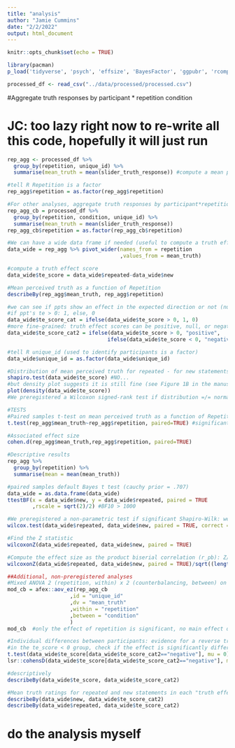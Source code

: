 ```yaml
---
title: "analysis"
author: "Jamie Cummins"
date: "2/2/2022"
output: html_document
---
```


```r

knitr::opts_chunk$set(echo = TRUE)

```


```r

library(pacman)
p_load('tidyverse', 'psych', 'effsize', 'BayesFactor', 'ggpubr', 'rcompanion') 

processed_df <- read_csv("../data/processed/processed.csv")

```


#Aggregate truth responses by participant * repetition condition

# JC: too lazy right now to re-write all this code, hopefully it will just run

```r

rep_agg <- processed_df %>% 
  group_by(repetition, unique_id) %>% 
  summarise(mean_truth = mean(slider_truth_response)) #compute a mean perceived truth value for repeated and new statements for each participant

#tell R Repetition is a factor
rep_agg$repetition = as.factor(rep_agg$repetition)

#For other analyses, aggregate truth responses by participant*repetition*counterbalancing
rep_agg_cb = processed_df %>% 
  group_by(repetition, condition, unique_id) %>% 
  summarise(mean_truth = mean(slider_truth_response)) 
rep_agg_cb$repetition = as.factor(rep_agg_cb$repetition)

#We can have a wide data frame if needed (useful to compute a truth effect score for each participant - truth rep - truth new)
data_wide = rep_agg %>% pivot_wider(names_from = repetition
                                    ,values_from = mean_truth)

#compute a truth effect score
data_wide$te_score = data_wide$repeated-data_wide$new

#Mean perceived truth as a function of Repetition
describeBy(rep_agg$mean_truth, rep_agg$repetition)

#we can see if ppts show an effect in the expected direction or not (null or negative)
#if ppt's te > 0: 1, else, 0
data_wide$te_score_cat = ifelse(data_wide$te_score > 0, 1, 0)
#more fine-grained: truth effect scores can be positive, null, or negative
data_wide$te_score_cat2 = ifelse(data_wide$te_score > 0, "positive", 
                                ifelse(data_wide$te_score < 0, "negative", "null"))

#tell R unique_id (used to identify participants is a factor)
data_wide$unique_id = as.factor(data_wide$unique_id)

#Distribution of mean perceived truth for repeated - for new statements normal? 
shapiro.test(data_wide$te_score) #NO...
#but density plot suggests it is still fine (see Figure 1B in the manuscript)
plot(density(data_wide$te_score))
#We preregistered a Wilcoxon signed-rank test if distribution =/= normal; paired samples frequentist and default Bayes t-test if == normal. We did both

#TESTS
#Paired samples t-test on mean perceived truth as a function of Repetition
t.test(rep_agg$mean_truth~rep_agg$repetition, paired=TRUE) #significant result

#Associated effect size
cohen.d(rep_agg$mean_truth,rep_agg$repetition, paired=TRUE)

#Descriptive results
rep_agg %>%
  group_by(repetition) %>%
  summarise(mean = mean(mean_truth))

#paired samples default Bayes t test (cauchy prior = .707)
data_wide = as.data.frame(data_wide)
ttestBF(x = data_wide$new, y = data_wide$repeated, paired = TRUE
        ,rscale = sqrt(2)/2) #BF10 > 1000

#We preregistered a non-parametric test if significant Shapiro-Wilk: we use a Wilcoxon signed-rank test
wilcox.test(data_wide$repeated, data_wide$new, paired = TRUE, correct = FALSE) #significant result

#Find the Z statistic
wilcoxonZ(data_wide$repeated, data_wide$new, paired = TRUE)

#Compute the effect size as the product biserial correlation (r_pb): Z/sqrt(n_repeated+n_new)
wilcoxonZ(data_wide$repeated, data_wide$new, paired = TRUE)/sqrt((length(data_wide$repeated)+length(data_wide$new)))

##Additional, non-preregistered analyses
#Mixed ANOVA 2 (repetition, within) x 2 (counterbalancing, between) on perceived truth
mod_cb = afex::aov_ez(rep_agg_cb
                    ,id = "unique_id"
                    ,dv = "mean_truth"
                    ,within = "repetition"
                    ,between = "condition"
                    )
mod_cb  #only the effect of repetition is significant, no main effect of counterbalancing nor two-way interaction

#Individual differences between participants: evidence for a reverse truth effect for participants with a truth effect score below 0?
#in the te_score < 0 group, check if the effect is significantly different from 0
t.test(data_wide$te_score[data_wide$te_score_cat2=="negative"], mu = 0) #significant result
lsr::cohensD(data_wide$te_score[data_wide$te_score_cat2=="negative"], mu = 0) #associated effect size

#descriptively
describeBy(data_wide$te_score, data_wide$te_score_cat2)

#Mean truth ratings for repeated and new statements in each "truth effect" group
describeBy(data_wide$new, data_wide$te_score_cat2)
describeBy(data_wide$repeated, data_wide$te_score_cat2)


```

# do the analysis myself

```r


```

